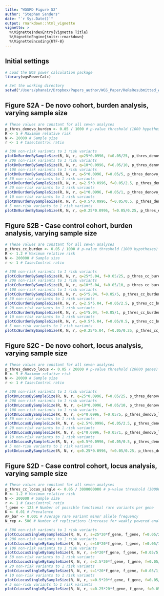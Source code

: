```yaml
---
title: "WGSPD Figure S2"
author: "Stephan Sanders"
date: "`r Sys.Date()`"
output: rmarkdown::html_vignette
vignette: >
  %\VignetteIndexEntry{Vignette Title}
  %\VignetteEngine{knitr::rmarkdown}
  %\VignetteEncoding{UTF-8}
---
```


## Initial settings
```r
# Load the WGS power calculation package
library(wgsPowerCalc)

# Set the working directory
setwd("/Users/phanair/Dropbox/Papers_author/WGS_Paper/ReReResubmitted_Aug2017/WGS_Power")
```

## Figure S2A - De novo cohort, burden analysis, varying sample size
```r
# These values are constant for all seven analyses
p_thres_denovo_burden <- 0.05 / 1000 # p-value threshold (1000 hypotheses)
R <- 5 # Maximum relative risk
N <- 20000 # Sample size
r <- 1 # Case:Control ratio 

# 500 non-risk variants to 1 risk variants
plotDnBurdenBySampleSize(R, N, r, q=25*0.0996, f=0.05/25, p_thres_denovo_burden, name="FigS2A_500", col="#a65628") 
# 200 non-risk variants to 1 risk variants
plotDnBurdenBySampleSize(R, N, r, q=10*0.0996, f=0.05/10, p_thres_denovo_burden, name="FigS2A_200", col="#ffff33") 
# 100 non-risk variants to 1 risk variants
plotDnBurdenBySampleSize(R, N, r, q=5*0.0996, f=0.05/5, p_thres_denovo_burden, name="FigS2A_100", col="#ff7f00") 
# 50 non-risk variants to 1 risk variants
plotDnBurdenBySampleSize(R, N, r, q=2.5*0.0996, f=0.05/2.5, p_thres_denovo_burden, name="FigS2A_50", col="#984ea3")
# 20 non-risk variants to 1 risk variants
plotDnBurdenBySampleSize(R, N, r, q=1*0.0996, f=0.05/1, p_thres_denovo_burden, name="FigS2A_20", col="#4daf4a") 
# 10 non-risk variants to 1 risk variants
plotDnBurdenBySampleSize(R, N, r, q=0.5*0.0996, f=0.05/0.5, p_thres_denovo_burden, name="FigS2A_10", col="#377eb8") 
# 5 non-risk variants to 1 risk variants
plotDnBurdenBySampleSize(R, N, r, q=0.25*0.0996, f=0.05/0.25, p_thres_denovo_burden, name="FigS2A_5", col="#e41a1c") 
```

## Figure S2B - Case control cohort, burden analysis, varying sample size
```r
# These values are constant for all seven analyses
p_thres_cc_burden <- 0.05 / 1000 # p-value threshold (1000 hypotheses)
R <- 1.2 # Maximum relative risk
N <- 200000 # Sample size
r <- 1 # Case:Control ratio 

# 500 non-risk variants to 1 risk variants
plotCcBurdenBySampleSize(R, N, r, q=25*5.04, f=0.05/25, p_thres_cc_burden, name="FigS2B_500", col="#a65628") 
# 200 non-risk variants to 1 risk variants
plotCcBurdenBySampleSize(R, N, r, q=10*5.04, f=0.05/10, p_thres_cc_burden, name="FigS2B_200", col="#ffff33") 
# 100 non-risk variants to 1 risk variants
plotCcBurdenBySampleSize(R, N, r, q=5*5.04, f=0.05/5, p_thres_cc_burden, name="FigS2B_100", col="#ff7f00") 
# 50 non-risk variants to 1 risk variants
plotCcBurdenBySampleSize(R, N, r, q=2.5*5.04, f=0.05/2.5, p_thres_cc_burden, name="FigS2B_50", col="#984ea3")
# 20 non-risk variants to 1 risk variants
plotCcBurdenBySampleSize(R, N, r, q=1*5.04, f=0.05/1, p_thres_cc_burden, name="FigS2B_20", col="#4daf4a") 
# 10 non-risk variants to 1 risk variants
plotCcBurdenBySampleSize(R, N, r, q=0.5*5.04, f=0.05/0.5, p_thres_cc_burden, name="FigS2B_10", col="#377eb8") 
# 5 non-risk variants to 1 risk variants
plotCcBurdenBySampleSize(R, N, r, q=0.25*5.04, f=0.05/0.25, p_thres_cc_burden, name="FigS2B_5", col="#e41a1c") 
```

## Figure S2C - De novo cohort, locus analysis, varying sample size
```r
# These values are constant for all seven analyses
p_thres_denovo_locus <- 0.05 / 20000 # p-value threshold (20000 genes)
R <- 5 # Maximum relative risk
N <- 20000 # Sample size
r <- 1 # Case:Control ratio 

# 500 non-risk variants to 1 risk variants
plotDnLocusBySampleSize(R, N, r, q=25*0.0996, f=0.05/25, p_thres_denovo_locus, name="FigS2C_500", col="#a65628") 
# 200 non-risk variants to 1 risk variants
plotDnLocusBySampleSize(R, N, r, q=10*0.0996, f=0.05/10, p_thres_denovo_locus, name="FigS2C_200", col="#ffff33") 
# 100 non-risk variants to 1 risk variants
plotDnLocusBySampleSize(R, N, r, q=5*0.0996, f=0.05/5, p_thres_denovo_locus, name="FigS2C_100", col="#ff7f00") 
# 50 non-risk variants to 1 risk variants
plotDnLocusBySampleSize(R, N, r, q=2.5*0.0996, f=0.05/2.5, p_thres_denovo_locus, name="FigS2C_50", col="#984ea3")
# 20 non-risk variants to 1 risk variants
plotDnLocusBySampleSize(R, N, r, q=1*0.0996, f=0.05/1, p_thres_denovo_locus, name="FigS2C_20", col="#4daf4a") 
# 10 non-risk variants to 1 risk variants
plotDnLocusBySampleSize(R, N, r, q=0.5*0.0996, f=0.05/0.5, p_thres_denovo_locus, name="FigS2C_10", col="#377eb8") 
# 5 non-risk variants to 1 risk variants
plotDnLocusBySampleSize(R, N, r, q=0.25*0.0996, f=0.05/0.25, p_thres_denovo_locus, name="FigS2C_5", col="#e41a1c") 
```

## Figure S2D - Case control cohort, locus analysis, varying sample size
```r
# These values are constant for all seven analyses
p_thres_cc_locus_single <- 0.05 / 3000000000 # p-value threshold (3000000000 nucloetides in genome)
R <- 1.2 # Maximum relative risk
N <- 200000 # Sample size
r <- 1 # Case:Control ratio
f_gene <- 123 # Number of possible functional rare variants per gene
K <- 0.01 # Prevalence
AF_bar <- 0.001 # Average rare variant minor allele frequency
N_rep <- 500 # Number of replications (increase for weakly powered analyses)

# 500 non-risk variants to 1 risk variants
plotCcLocusSingleBySampleSize(R, N, r, s=25*20*f_gene, f_gene, f=0.05/25, K, AF_bar, N_rep, p_thres_cc_locus_single, name="FigS2D_500", col="#a65628") 
# 200 non-risk variants to 1 risk variants
plotCcLocusSingleBySampleSize(R, N, r, s=10*20*f_gene, f_gene, f=0.05/10, K, AF_bar, N_rep, p_thres_cc_locus_single, name="FigS2D_200", col="#ffff33") 
# 100 non-risk variants to 1 risk variants
plotCcLocusSingleBySampleSize(R, N, r, s=5*20*f_gene, f_gene, f=0.05/5, K, AF_bar, N_rep, p_thres_cc_locus_single, name="FigS2D_100", col="#ff7f00") 
# 50 non-risk variants to 1 risk variants
plotCcLocusSingleBySampleSize(R, N, r, s=2.5*20*f_gene, f_gene, f=0.05/2.5, K, AF_bar, N_rep, p_thres_cc_locus_single, name="FigS2D_50", col="#984ea3")
# 20 non-risk variants to 1 risk variants
plotCcLocusSingleBySampleSize(R, N, r, s=1*20*f_gene, f_gene, f=0.05/1, K, AF_bar, N_rep, p_thres_cc_locus_single, name="FigS2D_20", col="#4daf4a") 
# 10 non-risk variants to 1 risk variants
plotCcLocusSingleBySampleSize(R, N, r, s=0.5*20*f_gene, f_gene, f=0.05/0.5, K, AF_bar, N_rep, p_thres_cc_locus_single, name="FigS2D_10", col="#377eb8") 
# 5 non-risk variants to 1 risk variants
plotCcLocusSingleBySampleSize(R, N, r, s=0.25*20*f_gene, f_gene, f=0.05/0.25, K, AF_bar, N_rep, p_thres_cc_locus_single, name="FigS2D_5", col="#e41a1c")  
```
